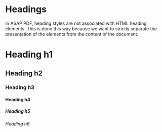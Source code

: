 
<Meta title='Components/Headings' />


# Headings

In ASAP PDF, heading styles are not associated with HTML heading elements. This is done this way because we want to
strictly separate the presentation of the elements from the content of the document.

<Canvas>
<h1 class="h1">Heading h1</h1>
</Canvas>

<Canvas>
<h2 class="h2">Heading h2</h2>
</Canvas>

<Canvas>
<h3 class="h3">Heading h3</h3>
</Canvas>

<Canvas>
<h4 class="h4">Heading h4</h4>
</Canvas>

<Canvas>
<h5 class="h5">Heading h5</h5>
</Canvas>

<Canvas>
<h6 class="h6">Heading h6</h6>
</Canvas>
